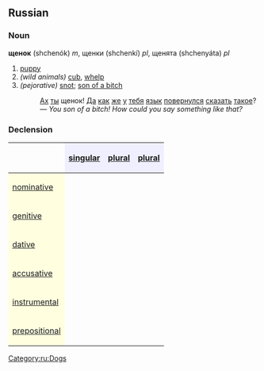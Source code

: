 ==Russian==
===Noun===
'''щенок''' (shchenók) ''m'', щенки (shchenkí) ''pl'', щенята (shchenyáta) ''pl''

# [[puppy]]
#''(wild animals)'' [[cub]], [[whelp]]
#''(pejorative)'' [[snot]]; [[son of a bitch]]
#: [[Ах]] [[ты]] щенок! [[Да]] [[как]] [[же]] [[у]] [[ты|тебя]] [[язык]] [[поворачивать|повернулся]] [[говорить|сказать]] [[такой|такое]]? — ''You son of a bitch! How could you say something like that?''

===Declension===
{| border="1" cellpadding="4" cellspacing="0"
!
! style="background-color: #EFEFFF" align="center"|[[singular]]
! style="background-color: #EFEFFF" align="center"|[[plural]]
! style="background-color: #EFEFFF" align="center"|[[plural]]
|-
! style="background-color: #FFFFE0" align="left"|[[nominative case|nominative]]
| align="center"|{{Unicode|щено́к}}
| align="center"|{{Unicode|щенки́}}
| align="center"|{{Unicode|щеня́та}}
|-
! style="background-color: #FFFFE0" align="left"|[[genitive case|genitive]]
| align="center"|{{Unicode|щенка́}}
| align="center"|{{Unicode|щенко́в}}
| align="center"|{{Unicode|щеня́т}}
|-
! style="background-color: #FFFFE0" align="left"|[[dative case|dative]]
| align="center"|{{Unicode|щенку́}}
| align="center"|{{Unicode|щенка́м}}
| align="center"|{{Unicode|щеня́там}}
|-
! style="background-color: #FFFFE0" align="left"|[[accusative case|accusative]]
| align="center"|{{Unicode|щенка́}}
| align="center"|{{Unicode|щенко́в}}
| align="center"|{{Unicode|щеня́т}}
|-
! style="background-color: #FFFFE0" align="left"|[[instrumental case|instrumental]]
| align="center"|{{Unicode|щенко́м}}
| align="center"|{{Unicode|щенка́ми}}
| align="center"|{{Unicode|щеня́тами}}
|-
! style="background-color: #FFFFE0" align="left"|[[prepositional case|prepositional]]
| align="center"|{{Unicode|о щенке́}}
| align="center"|{{Unicode|о щенка́х}}
| align="center"|{{Unicode|о щеня́тах}}
|}

[[Category:ru:Dogs]]